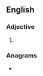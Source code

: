 ==English==

===Adjective===
{{head|en|superlative adjective}}

# {{en-superlative of|steady}}

===Anagrams===
* {{anagrams|en|a=adeeisstt|Stateside|stateside}}